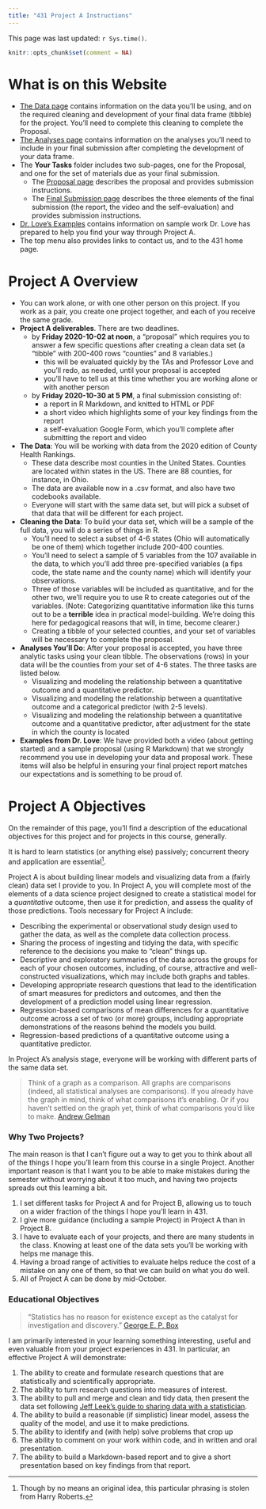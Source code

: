 ---
title: "431 Project A Instructions"
---

This page was last updated: `r Sys.time()`.

```{r setup, include=FALSE}
knitr::opts_chunk$set(comment = NA)
```

# What is on this Website

- [The Data page](data.html) contains information on the data you'll be using, and on the required cleaning and development of your final data frame (tibble) for the project. You'll need to complete this cleaning to complete the Proposal.
- [The Analyses page](analyses.html) contains information on the analyses you'll need to include in your final submission after completing the development of your data frame.
- The **Your Tasks** folder includes two sub-pages, one for the Proposal, and one for the set of materials due as your final submission.
    - The [Proposal page](proposal.html) describes the proposal and provides submission instructions.
    - The [Final Submission page](final.html) describes the three elements of the final submission (the report, the video and the self-evaluation) and provides submission instructions.
- [Dr. Love's Examples](examples.html) contains information on sample work Dr. Love has prepared to help you find your way through Project A.
- The top menu also provides links to contact us, and to the 431 home page.

# Project A Overview

- You can work alone, or with one other person on this project. If you work as a pair, you create one project together, and each of you receive the same grade.
- **Project A deliverables**. There are two deadlines.
    - by **Friday 2020-10-02 at noon**, a "proposal" which requires you to answer a few specific questions after creating a clean data set (a "tibble" with 200-400 rows "counties" and 8 variables.)
        - this will be evaluated quickly by the TAs and Professor Love and you'll redo, as needed, until your proposal is accepted
        - you'll have to tell us at this time whether you are working alone or with another person
    - by **Friday 2020-10-30 at 5 PM**, a final submission consisting of:
        - a report in R Markdown, and knitted to HTML or PDF
        - a short video which highlights some of your key findings from the report
        - a self-evaluation Google Form, which you'll complete after submitting the report and video
- **The Data**: You will be working with data from the 2020 edition of County Health Rankings. 
    - These data describe most counties in the United States. Counties are located within states in the US. There are 88 counties, for instance, in Ohio.
    - The data are available now in a .csv format, and also have two codebooks available.
    - Everyone will start with the same data set, but will pick a subset of that data that will be different for each project.
- **Cleaning the Data**: To build your data set, which will be a sample of the full data, you will do a series of things in R.
    - You'll need to select a subset of 4-6 states (Ohio will automatically be one of them) which together include 200-400 counties. 
    - You'll need to select a sample of 5 variables from the 107 available in the data, to which you'll add three pre-specified variables (a fips code, the state name and the county name) which will identify your observations.
    - Three of those variables will be included as quantitative, and for the other two, we'll  require you to use R to create categories out of the variables. (Note: Categorizing quantitative information like this turns out to be a **terrible** idea in practical model-building. We're doing this here for pedagogical reasons that will, in time, become clearer.) 
    - Creating a tibble of your selected counties, and your set of variables will be necessary to complete the proposal.
- **Analyses You'll Do**: After your proposal is accepted, you have three analytic tasks using your clean tibble. The observations (rows) in your data will be the counties from your set of 4-6 states. The three tasks are listed below.
    - Visualizing and modeling the relationship between a quantitative outcome and a quantitative predictor.
    - Visualizing and modeling the relationship between a quantitative outcome and a categorical predictor (with 2-5 levels).
    - Visualizing and modeling the relationship between a quantitative outcome and a quantitative predictor, after adjustment for the state in which the county is located
- **Examples from Dr. Love**: We have provided both a video (about getting started) and a sample proposal (using R Markdown) that we strongly recommend you use in developing your data and proposal work. These items will also be helpful in ensuring  your final project report matches our expectations and is something to be proud of. 

# Project A Objectives 

On the remainder of this page, you'll find a description of the educational objectives for this project and for projects in this course, generally.

It is hard to learn statistics (or anything else) passively; concurrent theory and application
are essential^[Though by no means an original idea, this particular phrasing is stolen from Harry Roberts.].

Project A is about building linear models and visualizing data from a (fairly clean) data set I provide to you. In Project A, you will complete most of the elements of a data science project designed to create a statistical model for a *quantitative* outcome, then use it for prediction, and assess the quality of those predictions. Tools necessary for Project A include:

- Describing the experimental or observational study design used to gather the data, as well as the complete data collection process.
- Sharing the process of ingesting and tidying the data, with specific reference to the decisions you make to "clean" things up.
- Descriptive and exploratory summaries of the data across the groups for each of your chosen outcomes, including, of course, attractive and well-constructed visualizations, which may include both graphs and tables.
- Developing appropriate research questions that lead to the identification of smart measures for predictors and outcomes, and then the development of a prediction model using  linear regression.
- Regression-based comparisons of mean differences for a quantitative outcome across a set of two (or more) groups, including appropriate demonstrations of the reasons behind the models you build.
- Regression-based predictions of a quantitative outcome using a quantitative predictor.

In Project A's analysis stage, everyone will be working with different parts of the same data set. 

> Think of a graph as a comparison. All graphs are comparisons (indeed, all statistical analyses are comparisons). If you already have the graph in mind, think of what comparisons it's enabling. Or if you haven't settled on the graph yet, think of what comparisons you'd like to make. [Andrew Gelman](http://andrewgelman.com/2014/03/25/statistical-graphics-course-statistical-graphics-advice/)

### Why Two Projects? 

The main reason is that I can't figure out a way to get you to think about all of the things I hope you'll learn from this course in a single Project. Another important reason is that I want you to be able to make mistakes during the semester without worrying about it too much, and having two projects spreads out this learning a bit.

1. I set different tasks for Project A and for Project B, allowing us to touch on a wider fraction of the things I hope you'll learn in 431. 
2. I give more guidance (including a sample Project) in Project A than in Project B.
3. I have to evaluate each of your projects, and there are many students in the class. Knowing at least one of the data sets you'll be working with helps me manage this.
4. Having a broad range of activities to evaluate helps reduce the cost of a mistake on any one of them, so that we can build on what you do well.
5. All of Project A can be done by mid-October.

### Educational Objectives 

> "Statistics has no reason for existence except as the catalyst for investigation and discovery." [George E. P. Box](https://en.wikipedia.org/wiki/George_E._P._Box)

I am primarily interested in your learning something interesting, useful and even valuable from your project experiences in 431. In particular, an effective Project A will demonstrate:

1. The ability to create and formulate research questions that are statistically and scientifically appropriate.
2. The ability to turn research questions into measures of interest.
3. The ability to pull and merge and clean and tidy data, then present the data set following [Jeff Leek's guide to sharing data with a statistician](https://github.com/jtleek/datasharing).
4. The ability to build a reasonable (if simplistic) linear model, assess the quality of the model, and use it to make predictions.
5. The ability to identify and (with help) solve problems that crop up
6. The ability to comment on your work within code, and in written and oral presentation.
7. The ability to build a Markdown-based report and to give a short presentation based on key findings from that report.


